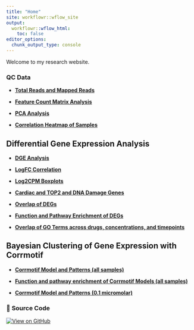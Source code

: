 ```yaml
---
title: "Home"
site: workflowr::wflow_site
output:
  workflowr::wflow_html:
    toc: false
editor_options:
  chunk_output_type: console
---
```


Welcome to my research website.

  
### **QC Data**  

- **[Total Reads and Mapped Reads](https://sayanpaul01.github.io/CX5461_Project/total_reads_and_mapped_reads.html)**

- **[Feature Count Matrix Analysis](https://sayanpaul01.github.io/CX5461_Project/count_matrix_analysis.html)**

- **[PCA Analysis](https://sayanpaul01.github.io/CX5461_Project/PCA.html)**  

- **[Correlation Heatmap of Samples](https://sayanpaul01.github.io/CX5461_Project/Correlation_Heatmap_of_Samples.html)**


## **Differential Gene Expression Analysis**  

- **[DGE Analysis](https://sayanpaul01.github.io/CX5461_Project/DGE_Analysis.html)**

- **[LogFC Correlation](https://sayanpaul01.github.io/CX5461_Project/LogFC_Correlation.html)**  

- **[Log2CPM Boxplots](https://sayanpaul01.github.io/CX5461_Project/Log2CPM_Boxplots.html)** 

- **[Cardiac and TOP2 and DNA Damage Genes](https://sayanpaul01.github.io/CX5461_Project/Cardiac_and_TOP2_Genes.html)**

- **[Overlap of DEGs](https://sayanpaul01.github.io/CX5461_Project/Overlap_DEGs.html)**

- **[Function and Pathway Enrichment of DEGs](https://sayanpaul01.github.io/CX5461_Project/GO_KEGG_DEG.html)** 

- **[Overlap of GO Terms across drugs, concentrations, and timepoints](https://sayanpaul01.github.io/CX5461_Project/Overlap_GO_DEG.html)**


## **Bayesian Clustering of Gene Expression with Corrmotif**

- **[Corrmotif Model and Patterns (all samples)](https://sayanpaul01.github.io/CX5461_Project/Corrmotif_all.html)**

- **[Function and pathway enrichment of Corrmotif Models (all samples)](https://sayanpaul01.github.io/CX5461_Project/Corrmotif_all_GO.html)**


- **[Corrmotif Model and Patterns (0.1 micromolar)](https://sayanpaul01.github.io/CX5461_Project/Corrmotif_Conc_0.1.html)**



### 🔗 **Source Code**  

[![View on GitHub](https://img.shields.io/badge/View%20on-GitHub-blue?logo=github)](https://github.com/sayanpaul01/CX5461_Project)
